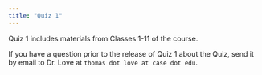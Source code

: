```yaml
---
title: "Quiz 1"
---
```


Quiz 1 includes materials from Classes 1-11 of the course.

If you have a question prior to the release of Quiz 1 about the Quiz, send it by email to Dr. Love at `thomas dot love at case dot edu`.
